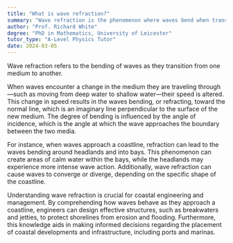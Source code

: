 ```yaml
---
title: "What is wave refraction?"
summary: "Wave refraction is the phenomenon where waves bend when transitioning between different media, affecting their direction and behavior."
author: "Prof. Richard White"
degree: "PhD in Mathematics, University of Leicester"
tutor_type: "A-Level Physics Tutor"
date: 2024-03-05
---
```


Wave refraction refers to the bending of waves as they transition from one medium to another.

When waves encounter a change in the medium they are traveling through—such as moving from deep water to shallow water—their speed is altered. This change in speed results in the waves bending, or refracting, toward the normal line, which is an imaginary line perpendicular to the surface of the new medium. The degree of bending is influenced by the angle of incidence, which is the angle at which the wave approaches the boundary between the two media.

For instance, when waves approach a coastline, refraction can lead to the waves bending around headlands and into bays. This phenomenon can create areas of calm water within the bays, while the headlands may experience more intense wave action. Additionally, wave refraction can cause waves to converge or diverge, depending on the specific shape of the coastline.

Understanding wave refraction is crucial for coastal engineering and management. By comprehending how waves behave as they approach a coastline, engineers can design effective structures, such as breakwaters and jetties, to protect shorelines from erosion and flooding. Furthermore, this knowledge aids in making informed decisions regarding the placement of coastal developments and infrastructure, including ports and marinas.
    